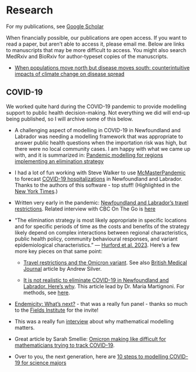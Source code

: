# Research {-}

For my publications, see [Google Scholar](https://scholar.google.ca/citations?hl=en&user=bxt9bh8AAAAJ&view_op=list_works&sortby=pubdate)

When financially possible, our publications are open access. If you want to read a paper, but aren't able to access it, please email me. Below are links to manuscripts that may be more difficult to access. You might also search MedRxiv and BioRxiv for author-typeset copies of the manuscripts.

* [When populations move north but disease moves south: counterintuitive impacts of climate change on disease spread](https://link.springer.com/epdf/10.1007/s12080-022-00551-z?sharing_token=7xNrotHAknrEDzYgQEQPYve4RwlQNchNByi7wbcMAY6GMPsy2wnUpViRSxA82ToFnGewZWnln8z6WcH52FW1BvUD8yoATWUosFpds9E076a1NOTiz0G9s9D_aMHJStojrTBxvfz7s7r-XhThtZ_43WLG6dZct8svMgDt4HuOrhM%3D)

##  COVID-19 {-}

We worked quite hard during the COVID-19 pandemic to provide modelling support to public health decision-making. Not everything we did will end-up being published, so I will archive some of this below. 

* A challenging aspect of modelling in COVID-19 in Newfoundland and Labrador was needing a modelling framework that was appropriate to answer public health questions when the importation risk was high, but there were no local community cases. I am happy with what we came up with, and it is summarized in: [Pandemic modelling for regions implementing an elimination strategy](https://www.sciencedirect.com/science/article/pii/S0022519322003691)

* I had a lot of fun working with Steve Walker to use [McMasterPandemic](https://github.com/mac-theobio/McMasterPandemic) to forecast [COVID-19 hospitalizations](https://rpubs.com/ahurford/883365) in Newfoundland and Labrador. Thanks to the authors of this software - top stuff! (Highlighted in the [New York Times](https://www.nytimes.com/2022/04/26/world/canada/canadas-atlantic-provinces-covid-masks.html).)

* Written very early in the pandemic: [Newfoundland and Labrador's travel restrictions](https://royalsocietypublishing.org/doi/10.1098/rsos.202266). Related interview with CBC On The Go is [here](https://www.cbc.ca/listen/live-radio/1-47-on-the-go/clip/15850405-research-royal-society-shows-nl-travel-restrictions-effective)

<!-- - [**Don't wait, re-escalate:**](https://www.medrxiv.org/content/10.1101/2020.11.04.20226316v3) using mathematics accessible to university students, we show that delayed restrictions need to have longer duration to achieve the same endpoint. Together with travel restrictions, implementation of non-pharmaceutical interventions to reduce community spread is the second component of an elimination strategy. This is a peer-reviewed book chapter that appears in [Mathematics of Public Health](https://link.springer.com/book/10.1007/978-3-030-85053-1). -->


<!-- - [**Scenario modelling to characterize the potential impact of Variants of Concern on COVID-19 epidemiology in Newfoundland and Labrador**](https://nccid.ca/wp-content/uploads/sites/2/2021/02/Modelling-Group-executive-summary-2021_01_28_NCCID.pdf) Report that appeared in the Public Health Agency of Canada's Modelling Report, January 28, 2021. Newfoundland and Labrador's elimination strategy was challenged by an alpha variant outbreak in February 2021. -->



<!-- - [**Members of the mobile workforce should be prioritized**](http://www.aimspress.com/article/doi/10.3934/math.2022220) for vaccination in regions, such as Newfoundland and Labrador, without community spread. In this peer-reviewed publication, we describe vaccine priority groups for a Canadian province that pursued an elimination strategy. -->

<!-- - [**Downscaling contact tracing in populations that are highly vaccinated and have pursued an elimination strategy.**](https://journals.plos.org/plosone/article?id=10.1371/journal.pone.0268586) This peer-reviewed publication provides guidance for exiting an elimination strategy in highly vaccinated populations. Early detection should be prioritized over increasing contact tracing capacity. The emergence of highly transmissible viral variants may eliminate or reduce the possibility of downscaling contract tracing. -->

* "The elimination strategy is most likely appropriate in specific locations and for specific periods of time as the costs and benefits of the strategy likely depend on complex interactions between regional characteristics, public health policy, community behavioural responses, and variant epidemiological characteristics." --- [Hurford et al. 2023](https://www.sciencedirect.com/science/article/pii/S0022519322003691). Here's a few more key pieces on that same point:

  + [Travel restrictions and the Omicron variant](https://canmod.net/public-health#omicron-travel). See also [British Medical Journal](https://www.bmj.com/content/377/bmj.o994) article by Andrew Silver.

  + [It is not realistic to eliminate COVID-19 in Newfoundland and Labrador. Here's why](https://www.cbc.ca/news/canada/newfoundland-labrador/covid-19-here-to-stay-1.6384033). This article lead by Dr. Maria Martignoni. For methods, see [here](https://github.com/nanomaria/Omicronmitigation/blob/main/Methods.pdf).

<!-- **<u>Newfoundland and Labrador situational awareness during the Omicron wave</u>** -->

<!-- - [**Return to school rapid antigen testing in Newfoundland and Labrador (preliminary report)**](https://github.com/ahurford/school-test/blob/main/Preliminary_Results_School_Testing.pdf) We used the results of 4122 rapid antigen tests performed on January 22 and 25 to estimate that 2.7% of K-12 students in Newfoundland and Labrador were infected with COVID-19. -->


* [Endemicity: What's next?](https://www.youtube.com/watch?v=bBm84KHc2eI) - that was a really fun panel - thanks so much to the [Fields Institute](http://www.fields.utoronto.ca/) for the invite!

* This was a really fun [interview](https://omny.fm/shows/alan-carter/omicron-making-life-difficult-for-mathematicians-t) about why mathematical modelling matters.

* Great article by Sarah Smellie: [Omicron making like difficult for mathematicians trying to track COVID-19](https://www.theglobeandmail.com/canada/article-omicron-making-life-difficult-for-mathematicians-trying-to-track-covid/?utm_source=dlvr.it&utm_medium=twitter).

* Over to you, the next generation, here are [10 steps to modelling COVID-19 for science majors](https://www.youtube.com/watch?v=vx8RCdNeUGE&t=1691s)
